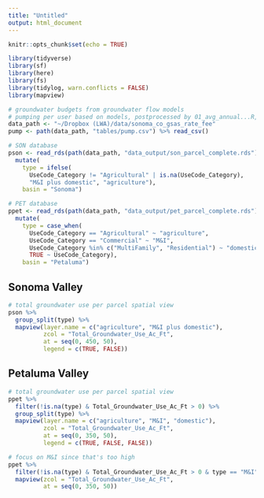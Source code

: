 ```yaml
---
title: "Untitled"
output: html_document
---
```


```r
knitr::opts_chunk$set(echo = TRUE)

library(tidyverse)
library(sf)
library(here)
library(fs)
library(tidylog, warn.conflicts = FALSE)
library(mapview)

# groundwater budgets from groundwater flow models
# pumping per user based on models, postprocessed by 01_avg_annual...R, 
data_path <- "~/Dropbox (LWA)/data/sonoma_co_gsas_rate_fee"
pump <- path(data_path, "tables/pump.csv") %>% read_csv()

# SON database
pson <- read_rds(path(data_path, "data_output/son_parcel_complete.rds")) %>% 
  mutate(
    type = ifelse(
      UseCode_Category != "Agricultural" | is.na(UseCode_Category), 
      "M&I plus domestic", "agriculture"),
    basin = "Sonoma")

# PET database
ppet <- read_rds(path(data_path, "data_output/pet_parcel_complete.rds")) %>% 
  mutate(
    type = case_when(
      UseCode_Category == "Agricultural" ~ "agriculture",
      UseCode_Category == "Commercial" ~ "M&I", 
      UseCode_Category %in% c("MultiFamily", "Residential") ~ "domestic", 
      TRUE ~ UseCode_Category),
    basin = "Petaluma")
```

## Sonoma Valley

```r
# total groundwater use per parcel spatial view
pson %>% 
  group_split(type) %>% 
  mapview(layer.name = c("agriculture", "M&I plus domestic"),
          zcol = "Total_Groundwater_Use_Ac_Ft",
          at = seq(0, 450, 50), 
          legend = c(TRUE, FALSE))
```

## Petaluma Valley

```r
# total groundwater use per parcel spatial view
ppet %>% 
  filter(!is.na(type) & Total_Groundwater_Use_Ac_Ft > 0) %>% 
  group_split(type) %>% 
  mapview(layer.name = c("agriculture", "M&I", "domestic"),
          zcol = "Total_Groundwater_Use_Ac_Ft",
          at = seq(0, 350, 50), 
          legend = c(TRUE, FALSE, FALSE))

# focus on M&I since that's too high
ppet %>% 
  filter(!is.na(type) & Total_Groundwater_Use_Ac_Ft > 0 & type == "M&I") %>% 
  mapview(zcol = "Total_Groundwater_Use_Ac_Ft",
          at = seq(0, 350, 50))
```

